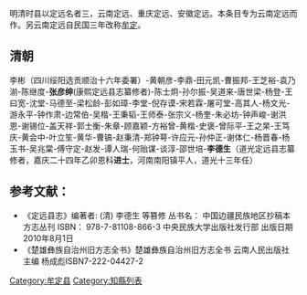 明清时县以定远名者三，云南定远、重庆定远、安徽定远。本条目专为云南定远而作。另云南定远自民国三年改称[[牟定|牟定]]。

== 清朝 ==
李彬（四川绥阳选贡顺治十六年委署）-黄朝彦-李鼎-田元凯-曹振邦-王芝裕-袁乃湔-陈继度-'''张彦绅'''(康熙定远县志纂修者)-陈士炯-孙尔振-吴道来-唐世梁-杨登-王曰宽-沈堂-马德至-梁松龄-彭如璋-李堂-倪存谟-宋若霖-屠可堂-高其人-杨文光-游永平-钟作肃-边常伯-吴楷-王秉韬-王师泰-张宗义-杨奎-朱必坊-钟声峻-谢洪恩-谢锡位-盖天祥-郭士衡-朱章-顾嘉颖-方裕曾-黄楷-史褒-曾际平-王之杲-王笃庆-黄会中-叶立笙-黄华-曹镐-赵秉清-郑钟萼-许应元-孙仲正-谢体仁-杨晋春-杨玉书-吴兆棠-傅守定-赵发-谭人瑞-何贻谋-谈淳-邵世培-'''李德生'''（道光定远县志纂修者，嘉庆二十四年乙卯恩科'''进士'''，河南南阳镇平人，道光十三年任）

== 参考文献： ==
*《定远县志》编著者: (清) 李德生 等篡修  丛书名： 中国边疆民族地区抄稿本方志丛刊 ISBN： 978-7-81108-866-3 中央民族大学出版社发行部 出版日期2010年8月1日 
*《楚雄彝族自治州旧方志全书》楚雄彝族自治州旧方志全书 云南人民出版社 主编 杨成彪ISBN7-222-04427-2

[[Category:牟定县|Category:牟定县]]
[[Category:知縣列表|Category:知縣列表]]